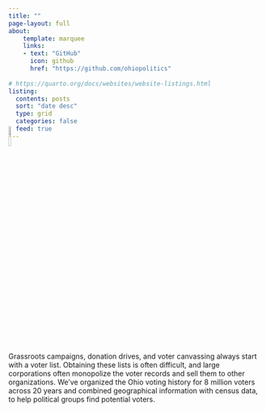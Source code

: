 ```yaml
---
title: ""
page-layout: full
about: 
    template: marquee
    links: 
    - text: "GitHub"
      icon: github
      href: "https://github.com/ohiopolitics"
    
# https://quarto.org/docs/websites/website-listings.html
listing:
  contents: posts
  sort: "date desc"
  type: grid
  categories: false
  feed: true
---
```


<!-- HERO SECTION -->
::: {.column-screen}
![](images/bg_hero.png){style="transform: translateY(-3em); height: 10% !important;"}
:::


Grassroots campaigns, donation drives, and voter canvassing always start with a voter list. Obtaining these lists is often difficult, and large corporations often monopolize the voter records and sell them to other organizations. We've organized the Ohio voting history for 8 million voters across 20 years and combined geographical information with census data, to help political groups find potential voters.

<br><br>